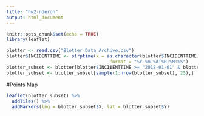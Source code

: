 ```yaml
---
title: "hw2-nderon"
output: html_document
---
```


```r
knitr::opts_chunk$set(echo = TRUE)
library(leaflet)
```

```r
blotter <- read.csv("Blotter_Data_Archive.csv")
blotter$INCIDENTTIME <- strptime(x = as.character(blotter$INCIDENTTIME),
                                      format = "%Y-%m-%dT%H:%M:%S")
blotter_subset <- blotter[blotter$INCIDENTTIME >= "2018-01-01" & blotter$INCIDENTTIME <= "2018-12-31",]
blotter_subset <- blotter_subset[sample(1:nrow(blotter_subset), 25),]
```

#Points Map
```r
leaflet(blotter_subset) %>%
  addTiles() %>%
  addMarkers(lng = blotter_subset$X, lat = blotter_subset$Y)
```


